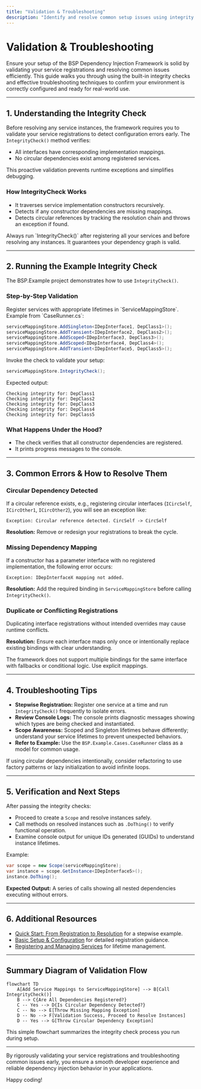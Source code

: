```yaml
---
title: "Validation & Troubleshooting"
description: "Identify and resolve common setup issues using integrity checks and validation steps built into the example. This page helps ensure your environment is correctly configured and guides you through the most frequent onboarding challenges."
---
```


# Validation & Troubleshooting

Ensure your setup of the BSP Dependency Injection Framework is solid by validating your service registrations and resolving common issues efficiently. This guide walks you through using the built-in integrity checks and effective troubleshooting techniques to confirm your environment is correctly configured and ready for real-world use.

---

## 1. Understanding the Integrity Check

Before resolving any service instances, the framework requires you to validate your service registrations to detect configuration errors early. The `IntegrityCheck()` method verifies:

- All interfaces have corresponding implementation mappings.
- No circular dependencies exist among registered services.

This proactive validation prevents runtime exceptions and simplifies debugging.

### How IntegrityCheck Works

- It traverses service implementation constructors recursively.
- Detects if any constructor dependencies are missing mappings.
- Detects circular references by tracking the resolution chain and throws an exception if found.

<Tip>
Always run `IntegrityCheck()` after registering all your services and before resolving any instances. It guarantees your dependency graph is valid.
</Tip>

---

## 2. Running the Example Integrity Check

The BSP.Example project demonstrates how to use `IntegrityCheck()`.

### Step-by-Step Validation

<Steps>
<Step title="Add Service Mappings">
Register services with appropriate lifetimes in `ServiceMappingStore`. Example from `CaseRunner.cs`:

```csharp
serviceMappingStore.AddSingleton<IDepInterface1, DepClass1>();
serviceMappingStore.AddTransient<IDepInterface2, DepClass2>();
serviceMappingStore.AddScoped<IDepInterface3, DepClass3>();
serviceMappingStore.AddScoped<IDepInterface4, DepClass4>();
serviceMappingStore.AddTransient<IDepInterface5, DepClass5>();
```
</Step>
<Step title="Run Integrity Check">
Invoke the check to validate your setup:

```csharp
serviceMappingStore.IntegrityCheck();
```

Expected output:

```
Checking integrity for: DepClass1
Checking integrity for: DepClass2
Checking integrity for: DepClass3
Checking integrity for: DepClass4
Checking integrity for: DepClass5
```
</Step>
</Steps>

### What Happens Under the Hood?

- The check verifies that all constructor dependencies are registered.
- It prints progress messages to the console.

---

## 3. Common Errors & How to Resolve Them

### Circular Dependency Detected

If a circular reference exists, e.g., registering circular interfaces (`ICircSelf`, `ICircOther1`, `ICircOther2`), you will see an exception like:

```
Exception: Circular reference detected. CircSelf -> CircSelf
```

**Resolution:** Remove or redesign your registrations to break the cycle.

### Missing Dependency Mapping

If a constructor has a parameter interface with no registered implementation, the following error occurs:

```
Exception: IDepInterfaceX mapping not added.
```

**Resolution:** Add the required binding in `ServiceMappingStore` before calling `IntegrityCheck()`.

### Duplicate or Conflicting Registrations

Duplicating interface registrations without intended overrides may cause runtime conflicts.

**Resolution:** Ensure each interface maps only once or intentionally replace existing bindings with clear understanding.

<Warning>
The framework does not support multiple bindings for the same interface with fallbacks or conditional logic. Use explicit mappings.
</Warning>

---

## 4. Troubleshooting Tips

- **Stepwise Registration:** Register one service at a time and run `IntegrityCheck()` frequently to isolate errors.
- **Review Console Logs:** The console prints diagnostic messages showing which types are being checked and instantiated.
- **Scope Awareness:** Scoped and Singleton lifetimes behave differently; understand your service lifetimes to prevent unexpected behaviors.
- **Refer to Example:** Use the `BSP.Example.Cases.CaseRunner` class as a model for common usage.

<Note>
If using circular dependencies intentionally, consider refactoring to use factory patterns or lazy initialization to avoid infinite loops.
</Note>

---

## 5. Verification and Next Steps

After passing the integrity checks:

- Proceed to create a `Scope` and resolve instances safely.
- Call methods on resolved instances such as `.DoThing()` to verify functional operation.
- Examine console output for unique IDs generated (GUIDs) to understand instance lifetimes.

Example:

```csharp
var scope = new Scope(serviceMappingStore);
var instance = scope.GetInstance<IDepInterface5>();
instance.DoThing();
```

**Expected Output:** A series of calls showing all nested dependencies executing without errors.

---

## 6. Additional Resources

- [Quick Start: From Registration to Resolution](https://your-docs-link/overview/architecture-features-getting-started/quick-start-example) for a stepwise example.
- [Basic Setup & Configuration](https://your-docs-link/guides/getting-started/basic-setup) for detailed registration guidance.
- [Registering and Managing Services](https://your-docs-link/guides/getting-started/registering-services) for lifetime management.

---

## Summary Diagram of Validation Flow

```mermaid
flowchart TD
    A[Add Service Mappings to ServiceMappingStore] --> B[Call IntegrityCheck()]
    B --> C{Are All Dependencies Registered?}
    C -- Yes --> D{Is Circular Dependency Detected?}
    C -- No --> E[Throw Missing Mapping Exception]
    D -- No --> F[Validation Success, Proceed to Resolve Instances]
    D -- Yes --> G[Throw Circular Dependency Exception]
```

This simple flowchart summarizes the integrity check process you run during setup.

---

By rigorously validating your service registrations and troubleshooting common issues early, you ensure a smooth developer experience and reliable dependency injection behavior in your applications.

Happy coding!
